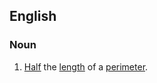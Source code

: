 ==English==
{{wikipedia}}

===Noun===
{{en-noun}}
# {{label|en|mathematics}} [[half|Half]] the [[length]] of a [[perimeter]].